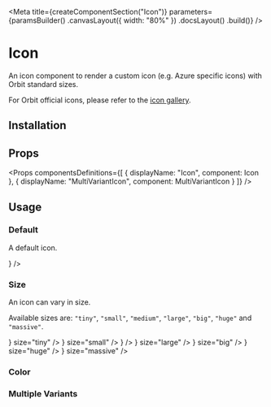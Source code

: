 
<Meta
    title={createComponentSection("Icon")}
    parameters={paramsBuilder()
        .canvasLayout({ width: "80%" })
        .docsLayout(<ReactComponentsLayout sourcePath="/packages/icons/src/icon.jsx" />)
        .build()}
/>

# Icon

An icon component to render a custom icon (e.g. Azure specific icons) with Orbit standard sizes.

For Orbit official icons, please refer to the [icon gallery](?path=/docs/materials-icons--page#gallery).

## Installation

<Installation />

## Props

<Props
    componentsDefinitions={[
        { displayName: "Icon", component: Icon },
        { displayName: "MultiVariantIcon", component: MultiVariantIcon }
    ]}
/>

## Usage

### Default

A default icon.

<Preview>
    <Story name="default">
        <Icon content={<GearIcon32 />} />
    </Story>
</Preview>

### Size

An icon can vary in size.

Available sizes are: `"tiny"`, `"small"`, `"medium"`, `"large"`, `"big"`, `"huge"` and `"massive"`.

<Preview>
    <Story name="size">
        <div className="flex items-end items-space-between">
            <Icon content={<GearIcon32 />} size="tiny" />
            <Icon content={<GearIcon32 />} size="small" />
            <Icon content={<GearIcon32 />} />
            <Icon content={<GearIcon32 />} size="large" />
            <Icon content={<GearIcon32 />} size="big" />
            <Icon content={<GearIcon32 />} size="huge" />
            <Icon content={<GearIcon32 />} size="massive" />
        </div>
    </Story>
</Preview>

### Color

### Multiple Variants
